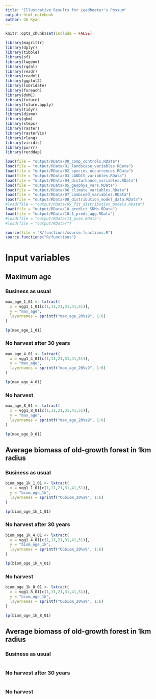 ```yaml
---
title: "Illustrative Results for Leadbeater's Possum"
output: html_notebook
author: GE Ryan
---
```


```r
knitr::opts_chunk$set(include = FALSE)
```

```r
library(magrittr)
library(dplyr)
library(tibble)
library(sf)
library(lwgeom)
library(rgdal)
library(readr)
library(readxl)
library(ggplot2)
library(lubridate)
library(foreach)
library(doMC)
library(future)
library(future.apply)
library(tidyr)
library(dismo)
library(gbm)
library(steps)
library(raster)
library(rasterVis)
library(rlang)
library(viridis)
library(purrr)
library(rerddap)
```

```r
load(file = "output/RData/00_comp_controls.RData")
load(file = "output/RData/01_landscape_variables.RData")
load(file = "output/RData/02_species_occurrences.RData")
load(file = "output/RData/03_LANDIS_variables.RData")
load(file = "output/RData/04_disturbance_variables.RData")
load(file = "output/RData/05_geophys_vars.RData")
load(file = "output/RData/06_climate_variables.RData")
load(file = "output/RData/07_combined_variables.RData")
load(file = "output/RData/08_distribution_model_data.RData")
#load(file = "output/RData/09_fit_distribution_models.RData")
load(file = "output/RData/10_predict_SDMs.RData")
load(file = "output/RData/10.1_preds_agg.RData")
#load(file = "output/RData/11_pvas.RData")
#load(file = "output/RData/")
```


```r
source(file = "R/functions/source.functions.R")
source.functions("R/functions")
```


# Input variables

## Maximum age

### Business as usual
```r
max_age_1_01 <- lxtract(
  x = vgg1_1_01[c(1,11,21,31,41,51)],
  y = "max_age",
  layernames = sprintf("max_age_20%s9", 1:6)
)

lp(max_age_1_01)
```

### No harvest after 30 years
```r
max_age_4_01 <- lxtract(
  x = vgg1_4_01[c(1,11,21,31,41,51)],
  y = "max_age",
  layernames = sprintf("max_age_20%s9", 1:6)
)

lp(max_age_4_01)
```

### No harvest
```r
max_age_8_01 <- lxtract(
  x = vgg1_8_01[c(1,11,21,31,41,51)],
  y = "max_age",
  layernames = sprintf("max_age_20%s9", 1:6)
)

lp(max_age_8_01)
```

## Average biomass of old-growth forest in 1km radius

### Business as usual
```r
biom_oge_1k_1_01 <- lxtract(
  x = vgg1_1_01[c(1,11,21,31,41,51)],
  y = "biom_oge_1k",
  layernames = sprintf("OGbiom_20%s9", 1:6)
)

lp(biom_oge_1k_1_01)
```

### No harvest after 30 years
```r
biom_oge_1k_4_01 <- lxtract(
  x = vgg1_4_01[c(1,11,21,31,41,51)],
  y = "biom_oge_1k",
  layernames = sprintf("OGbiom_20%s9", 1:6)
)

lp(biom_oge_1k_4_01)
```

### No harvest
```r
biom_oge_1k_8_01 <- lxtract(
  x = vgg1_8_01[c(1,11,21,31,41,51)],
  y = "biom_oge_1k",
  layernames = sprintf("OGbiom_20%s9", 1:6)
)

lp(biom_oge_1k_8_01)
```

## Average biomass of old-growth forest in 1km radius

### Business as usual
```r

```

### No harvest after 30 years
```r

```

### No harvest
```r

```

